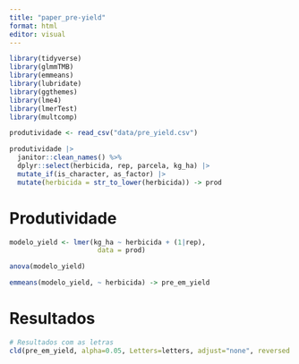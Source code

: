 ```yaml
---
title: "paper_pre-yield"
format: html
editor: visual
---
```


```r
library(tidyverse)
library(glmmTMB)
library(emmeans)
library(lubridate)
library(ggthemes)
library(lme4)
library(lmerTest)
library(multcomp)
```


```r
produtividade <- read_csv("data/pre_yield.csv")
```

```r
produtividade |> 
  janitor::clean_names() %>% 
  dplyr::select(herbicida, rep, parcela, kg_ha) |> 
  mutate_if(is_character, as_factor) |> 
  mutate(herbicida = str_to_lower(herbicida)) -> prod
```

# Produtividade

```r
modelo_yield <- lmer(kg_ha ~ herbicida + (1|rep),
                      data = prod)
```


```r
anova(modelo_yield) 
```



```r
emmeans(modelo_yield, ~ herbicida) -> pre_em_yield 
```

# Resultados

```r
# Resultados com as letras
cld(pre_em_yield, alpha=0.05, Letters=letters, adjust="none", reversed = TRUE)
```